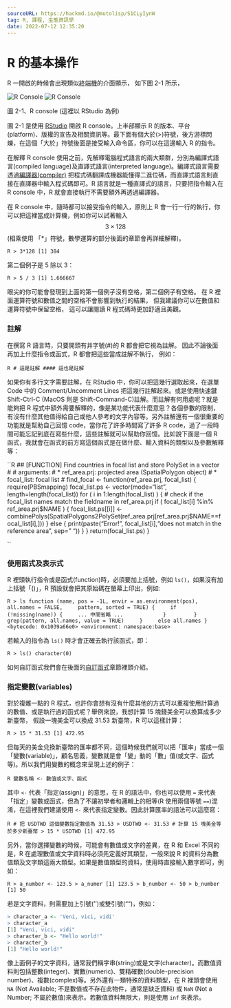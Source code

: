```yaml
---
sourceURL: https://hackmd.io/@mutolisp/S1CLyIynW
tag: R, 課程, 生態資訊學
date: 2022-07-12 12:35:20
---
```


# R 的基本操作

R 一開啟的時候會出現類似[終端機](https://zh.wikipedia.org/wiki/終端)的介面顯示，
如下圖 2-1 所示，

![R Console](img/ch1_r_console.png){#fig-R_console}
![R Console](https://i.imgur.com/nCQYyzq.png)

圖 2-1、R console (這裡以 RStudio 為例)

圖 2-1 是使用 [RStudio](http://rstudio.com) 開啟 R console。上半部顯示 R 的版本、平台(platform)、版權的宣告及相關資訊等。最下面有個大於(>)符號，後方游標閃爍，在這個「大於」符號後面是接受輸入命令區，你可以在這邊輸入 R 的指令。

在解釋 R console 使用之前，先解釋電腦程式語言的兩大類群，分別為編譯式語言(compiled language)及直譯式語言(interpreted language)。編譯式語言需要透過[編譯器(compiler)](https://zh.wikipedia.org/wiki/編譯器)
把程式碼翻譯成機器能懂得二進位碼，而直譯式語言則直接在直譯器中輸入程式碼即可。R 語言就是一種直譯式的語言，只要把指令輸入在 R console 中，R 就會直接執行不需要額外再透過編譯器。

在 R console 中，隨時都可以接受指令的輸入，原則上 R 會一行一行的執行，你可以把這裡當成計算機，例如你可以試著輸入 $$ 3 \times 128 $$
(相乘使用 「*」符號，數學運算的部分後面的章節會再詳細解釋)。

``R
> 3*128
[1] 384
``

第二個例子是 5 除以 3：

``R
> 5 / 3
[1] 1.666667
``

眼尖的你可能會發現到上面的第一個例子沒有空格，第二個例子有空格。
在 R 裡面運算符號和數值之間的空格不會影響到執行的結果，
但我建議你可以在數值和運算符號中保留空格，
這可以讓閱讀 R 程式碼時更加舒適且美觀。




### 註解

在撰寫 R 語言時，只要開頭有井字號(#)的 R 都會把它視為註解。
因此不論後面再加上什麼指令或函式，R 都會把這些當成註解不執行，
例如：

``R
# 這是註解
#### 這也是註解
``

如果你有多行文字需要註解，在 RStudio 中，你可以把這幾行選取起來，在選單 Code 中的 Comment/Uncomment Lines 把這幾行註解起來。或是使用快速鍵 Shift-Ctrl-C (MacOS 則是 Shift-Command-C)註解。而註解有何用處呢？就是能夠把 R 程式中額外需要解釋的，像是某功能代表什麼意思？各個參數的限制，有沒有什麼其他值得給自己或他人參考的文字內容等。另外註解還有一個很重要的功能就是幫助自己回憶 code，當你花了許多時間寫了許多 R code，過了一段時間可能忘記到底在寫些什麼，這些註解就可以幫助你回憶。比如說下面是一個 R 函式，我就會在函式的前方寫這個函式是在做什麼、輸入資料的類型以及參數解釋等：

``R
## [FUNCTION] Find countries in focal list and store PolySet in a vector
#
# arguments:
#   * ref_area.prj: projected area (SpatialPolygon object)
#   * focal_list: focal list
#
find_focal <- function(ref_area.prj, focal_list) {
  require(PBSmapping)
  focal_list.ps <- vector(mode="list", length=length(focal_list)) 
  for ( i in 1:length(focal_list) ) {
    # check if the focal_list names match the fieldname in ref_area.prj 
    if ( focal_list[i] %in% ref_area.prj$NAME ) {
      focal_list.ps[[i]] <- combinePolys(SpatialPolygons2PolySet(ref_area.prj[ref_area.prj$NAME==focal_list[i],]))
    } else { 
      print(paste("Error!", focal_list[i],"does not match in the reference area", sep=" ")) 
    }
  }
  return(focal_list.ps)
}

``

### 使用函式及表示式

R 裡頭執行指令或是函式(function)時，必須要加上括號，例如 ``ls()``，如果沒有加上括號「()」，R 預設就會把其原始碼在螢幕上印出，例如:

``R
> ls
function (name, pos = -1L, envir = as.environment(pos), all.names = FALSE,
    pattern, sorted = TRUE)
{
    if (!missing(name)) {
    ... 中間省略 ...
            }
        }
        grep(pattern, all.names, value = TRUE)
    }
    else all.names
}
<bytecode: 0x1039a66e0>
<environment: namespace:base>
``

若輸入的指令為 ``ls()`` 時才會正確去執行該函式，即：

``R
> ls()
character(0)
``

如何自訂函式我們會在後面的[自訂函式](https://hackmd.io/s/S1FsWYQWX)章節裡頭介紹。

### 指定變數(variables)

對於複雜一點的 R 程式，也許你會想有沒有什麼其他的方式可以重複使用計算過的數值、或是執行過的函式呢？舉例來說，我想計算 15 塊錢美金可以換算成多少新臺幣，
假設一塊美金可以換成 31.53 新臺幣，R 可以這樣計算：

``R
> 15 * 31.53
[1] 472.95
``

但每天的美金兌換新臺幣的匯率都不同，這個時候我們就可以把「匯率」當成一個「變數(variable)」，顧名思義，變數就是會「變」動的「數」值(或文字、函式等)。所以我們用變數的概念來呈現上述的例子：

``R
變數名稱 <- 數值或文字、函式
``

其中 ``<-`` 代表「指定(assign)」的意思，在 R 的語法中，你也可以使用 ``=`` 來代表「指定」變數或函式，但為了不讓初學者和邏輯上的相等(R 使用兩個等號 ``==``)混淆，在這裡我們建議使用 ``<-`` 來代表指定變數。因此計算匯率的語法可以這麼寫：

``R
# 把 USDTWD 這個變數指定數值為 31.53
> USDTWD <- 31.53
# 計算 15 塊美金等於多少新臺幣
> 15 * USDTWD
[1] 472.95
``

另外，當你選擇變數的時候，可能會有數值或文字的差異，在 R 和 Excel 不同的是，R 在處理數值或文字資料時必須先定義好其類型，一般來說 R 的資料分為數值類及文字類這兩大類型。如果是數值類型的資料，使用時直接輸入數字即可，例如：

``R
> a_number <- 123.5
> a_numer
[1] 123.5
> b_number <- 50
> b_number
[1] 50
``

若是文字資料，則需要加上引號('')或雙引號("")，例如：

```R
> character_a <- 'Veni, vici, vidi'
> character_a
[1] "Veni, vici, vidi"
> character_b <- "Hello world!"
> character_b
[1] "Hello world!"
```

像上面例子的文字資料，通常我們稱字串(string)或是文字(character)。而數值資料則包括整數(integer)、實數(numeric)、雙精確數(double-precision number)、複數(complex)等。另外還有一類特殊的資料類型，在 R 裡頭會使用 ``NA`` (Not Available; 不是數值或不存在此物件，通常是缺乏資料) 或 ``NaN`` (Not a Number; 不屬於數值)來表示。若數值資料無限大，則是使用 ``inf`` 來表示。
